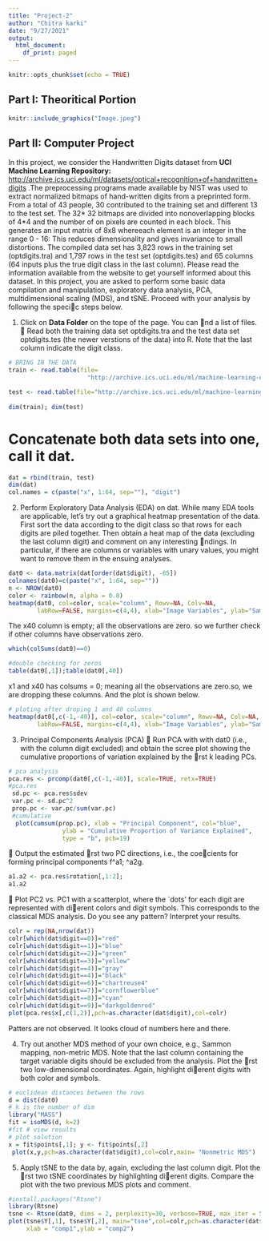 ```yaml
---
title: "Project-2"
author: "Chitra karki"
date: "9/27/2021"
output:
  html_document:
    df_print: paged
---
```


```r
knitr::opts_chunk$set(echo = TRUE)
```

## Part I: Theoritical Portion

```r
knitr::include_graphics("Image.jpeg")
```

## Part II: Computer Project
In this project, we consider the Handwritten Digits dataset from **UCI Machine Learning Repository:**
<http://archive.ics.uci.edu/ml/datasets/optical+recognition+of+handwritten+digits> .The preprocessing programs made available by NIST was used to extract normalized bitmaps of hand-written digits from a preprinted form. From a total of 43 people, 30 contributed to the training set and different 13 to the test set. The 32* 32 bitmaps are divided into nonoverlapping blocks of 4*4 and the number of on pixels are counted in each block. This generates an input matrix of 8x8 whereeach element is an integer in the range 0 - 16: This reduces dimensionality and gives invariance to small distortions.
  The compiled data set has 3,823 rows in the training set (optdigits.tra) and 1,797 rows in the test set (optdigits.tes) and 65 columns (64 inputs plus the true digit class in the last column).
Please read the information available from the website to get yourself informed about this dataset.
In this project, you are asked to perform some basic data compilation and manipulation, exploratory data analysis, PCA, multidimensional scaling (MDS), and tSNE. Proceed with your analysis by following the specic steps below.

1. Click on **Data Folder** on the tope of the page. You can nd a list of files.
 Read both the training data set optdigits.tra and the test data set optdigits.tes (the newer verstions of the data) into R. Note that the last column indicate the digit class.

``` r
# BRING IN THE DATA
train <- read.table(file=
                      "http://archive.ics.uci.edu/ml/machine-learning-databases/optdigits/optdigits.tra", sep=",", header = FALSE, na.strings = c("NA", "", " "), col.names = c(paste("x", 1:64, sep=""), "digit"))

test <- read.table(file="http://archive.ics.uci.edu/ml/machine-learning-databases/optdigits/optdigits.tes", sep=",", header = FALSE, na.strings = c("NA", "", ""),col.names = c(paste("x", 1:64, sep=""), "digit"))
                   
dim(train); dim(test)
```

# Concatenate both data sets into one, call it dat.
``` r
dat = rbind(train, test)
dim(dat)                   
col.names = c(paste("x", 1:64, sep=""), "digit")
```

2. Perform Exploratory Data Analysis (EDA) on dat. While many EDA tools are applicable, let's try out a graphical heatmap presentation of the data. First sort the data according to the digit class so that rows for each digits are piled together. Then obtain a heat map of the data
(excluding the last column digit) and comment on any interesting ndings. In particular, if there are columns or variables with unary values, you might want to remove them in the ensuing analyses.

``` r
dat0 <- data.matrix(dat[order(dat$digit), -65])
colnames(dat0)=c(paste("x", 1:64, sep=""))
n <- NROW(dat0)
color <- rainbow(n, alpha = 0.8)
heatmap(dat0, col=color, scale="column", Rowv=NA, Colv=NA,
        labRow=FALSE, margins=c(4,4), xlab="Image Variables", ylab="Samples",main="Heatmap of Handwritten Digit Data")

```

The x40 column is empty; all the observations are zero. so we further check if other columns have observations zero.

``` r
which(colSums(dat0)==0)
``` 

``` r
#double checking for zeros
table(dat0[,1]);table(dat0[,40])

```

x1 and x40 has colsums = 0; meaning all the observations are zero.so, we are dropping these columns. And the plot is shown below.

``` r
# ploting after droping 1 and 40 columns
heatmap(dat0[,c(-1,-40)], col=color, scale="column", Rowv=NA, Colv=NA,
        labRow=FALSE, margins=c(4,4), xlab="Image Variables", ylab="Samples",main="Heatmap of Handwritten Digit Data")
```

3. Principal Components Analysis (PCA)
 Run PCA with with dat0 (i.e., with the column digit excluded) and obtain the scree plot showing the cumulative proportions of variation explained by the rst k leading PCs.


``` r
# pca analysis
pca.res <- prcomp(dat0[,c(-1,-40)], scale=TRUE, retx=TRUE)
#pca.res
 sd.pc <- pca.res$sdev 
 var.pc <- sd.pc^2
 prop.pc <- var.pc/sum(var.pc)
 #cumulative
  plot(cumsum(prop.pc), xlab = "Principal Component", col="blue",
               ylab = "Cumulative Proportion of Variance Explained",
               type = "b", pch=19)
```

 Output the estimated rst two PC directions, i.e., the coecients for forming principal components f^a1; ^a2g.
``` r
a1.a2 <- pca.res$rotation[,1:2]; 
a1.a2

```


 Plot PC2 vs. PC1 with a scatterplot, where the `dots' for each digit are represented with dierent colors and digit symbols. This corresponds to the classical MDS analysis. Do you see any pattern? Interpret your results.
``` r
colr = rep(NA,nrow(dat))
colr[which(dat$digit==0)]="red"
colr[which(dat$digit==1)]="blue"
colr[which(dat$digit==2)]="green"
colr[which(dat$digit==3)]="yellow"
colr[which(dat$digit==4)]="gray"
colr[which(dat$digit==4)]="black"
colr[which(dat$digit==6)]="chartreuse4"
colr[which(dat$digit==7)]="cornflowerblue"
colr[which(dat$digit==8)]="cyan"
colr[which(dat$digit==9)]="darkgoldenrod"
plot(pca.res$x[,c(1,2)],pch=as.character(dat$digit),col=colr)
```

Patters are not observed. It looks cloud of numbers here and there.

4. Try out another MDS method of your own choice, e.g., Sammon mapping, non-metric MDS. Note that the last column containing the target variable digits should be excluded from the analysis. Plot the rst two low-dimensional coordinates. Again, highlight dierent digits with
both color and symbols.

``` r
# euclidean distances between the rows
d = dist(dat0)
# k is the number of dim
library("MASS")
fit = isoMDS(d, k=2) 
#fit # view results
# plot solution 
x = fit$points[,1]; y <- fit$points[,2]
 plot(x,y,pch=as.character(dat$digit),col=colr,main= "Nonmetric MDS")

```

5. Apply tSNE to the data by, again, excluding the last column digit. Plot the rst two tSNE coordinates by highlighting dierent digits. Compare the plot with the two previous MDS plots and comment.

``` r
#install.packages("Rtsne")
library(Rtsne)
tsne <- Rtsne(dat0, dims = 2, perplexity=30, verbose=TRUE, max_iter = 500)
plot(tsne$Y[,1], tsne$Y[,2], main="tsne",col=colr,pch=as.character(dat$digit),
     xlab = "comp1",ylab = "comp2")   

```
